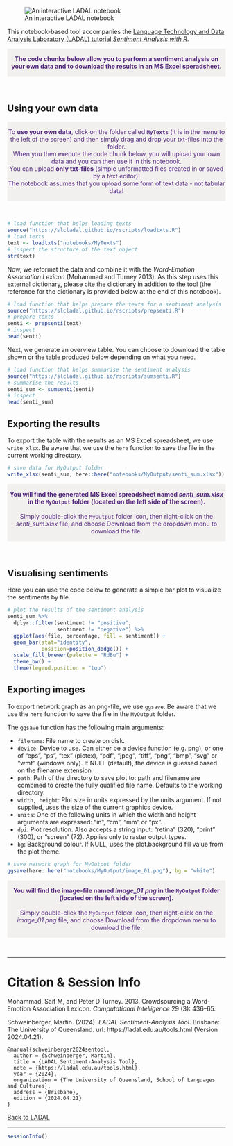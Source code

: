 
![An interactive LADAL notebook](https://slcladal.github.io/images/uq1.jpg)


This notebook-based tool accompanies the [Language Technology and Data Analysis Laboratory (LADAL) tutorial *Sentiment Analysis with R*](https://ladal.edu.au/sentiment.html). 

<div class="warning" style='padding:0.1em; background-color: rgba(215,209,204,.3); color:#51247a'>
<span>
<p style='margin-top:1em; text-align:center'>
<b>The code chunks below allow you to perform a sentiment analysis on your own data and to download the results in an MS Excel speradsheet. </b> 
<br>
</p>
</span>
</div>

<br>




## Using your own data

<div class="warning" style='padding:0.1em; background-color: rgba(215,209,204,.3); color:#51247a'>
<span>
<p style='margin-top:1em; text-align:center'>
To <b>use your own data</b>, click on the folder called <b>`MyTexts`</b> (it is in the menu to the left of the screen) and then simply drag and drop your txt-files into the folder. <br>When you then execute the code chunk below, you will upload your own data and you can then use it in this notebook.<br>You can upload <b>only txt-files</b> (simple unformatted files created in or saved by a text editor)! <br>The notebook assumes that you upload some form of text data - not tabular data! 
<br>
</p>
<p style='margin-left:1em;'>
</p></span>
</div>

<br>


```r
# load function that helps loading texts
source("https://slcladal.github.io/rscripts/loadtxts.R")
# load texts
text <- loadtxts("notebooks/MyTexts")
# inspect the structure of the text object
str(text)
```

Now, we reformat the data and combine it with the *Word-Emotion Association Lexicon* (Mohammad and Turney 2013). As this step uses this external dictionary, please cite the dictionary in addition to the tool (the reference for the dictionary is provided below at the end of this notebook).

```r
# load function that helps prepare the texts for a sentiment analysis
source("https://slcladal.github.io/rscripts/prepsenti.R")
# prepare texts
senti <- prepsenti(text)
# inspect
head(senti)
```


Next, we generate an overview table. You can choose to download the table shown or the table produced below depending on what you need.

```r
# load function that helps summarise the sentiment analysis
source("https://slcladal.github.io/rscripts/sumsenti.R")
# summarise the results
senti_sum <- sumsenti(senti)
# inspect
head(senti_sum)
```



## Exporting the results

To export the table with the results as an MS Excel spreadsheet, we use `write_xlsx`. Be aware that we use the `here` function to  save the file in the current working directory.

```r
# save data for MyOutput folder
write_xlsx(senti_sum, here::here("notebooks/MyOutput/senti_sum.xlsx"))
```

<div class="warning" style='padding:0.1em; background-color: rgba(215,209,204,.3); color:#51247a'>
<span>
<p style='margin-top:1em; text-align:center'>
<b>You will find the generated MS Excel spreadsheet named *senti_sum.xlsx* in the `MyOutput` folder (located on the left side of the screen).</b> <br><br>Simply double-click the `MyOutput` folder icon, then right-click on the *senti_sum.xlsx* file, and choose Download from the dropdown menu to download the file. <br>
</p>
<p style='margin-left:1em;'>
</p></span>
</div>

<br>

## Visualising sentiments

Here you can use the code below to generate a simple bar plot to visualize the sentiments by file. 

```r
# plot the results of the sentiment analysis
senti_sum %>%
  dplyr::filter(sentiment != "positive",
                sentiment != "negative") %>%
  ggplot(aes(file, percentage, fill = sentiment)) +    
  geom_bar(stat="identity",   
           position=position_dodge()) + 
  scale_fill_brewer(palette = "RdBu") +
  theme_bw() +
  theme(legend.position = "top")
```


## Exporting images

To export network graph as an png-file, we use `ggsave`. Be aware that we use the `here` function to save the file in the `MyOutput` folder.

The `ggsave` function has the following main arguments:

+ `filename`: File name to create on disk.    
+ `device`: Device to use. Can either be a device function (e.g. png), or one of "eps", "ps", "tex" (pictex), "pdf", "jpeg", "tiff", "png", "bmp", "svg" or "wmf" (windows only). If NULL (default), the device is guessed based on the filename extension  
+ `path`: Path of the directory to save plot to: path and filename are combined to create the fully qualified file name. Defaults to the working directory.  
+ `width, height`: Plot size in units expressed by the units argument. If not supplied, uses the size of the current graphics device.  
+ `units`: One of the following units in which the width and height arguments are expressed: "in", "cm", "mm" or "px".  
+ `dpi`: Plot resolution. Also accepts a string input: "retina" (320), "print" (300), or "screen" (72). Applies only to raster output types.  
+ `bg`: Background colour. If NULL, uses the plot.background fill value from the plot theme.  


```r
# save network graph for MyOutput folder
ggsave(here::here("notebooks/MyOutput/image_01.png"), bg = "white")
```

<div class="warning" style='padding:0.1em; background-color: rgba(215,209,204,.3); color:#51247a'>
<span>
<p style='margin-top:1em; text-align:center'>
<b>You will find the image-file named *image_01.png* in the `MyOutput` folder (located on the left side of the screen).</b> <br><br>Simply double-click the `MyOutput` folder icon, then right-click on the *image_01.png* file, and choose Download from the dropdown menu to download the file. <br>
</p>
<p style='margin-left:1em;'>
</p></span>
</div>

<br>


***

# Citation & Session Info 

Mohammad, Saif M, and Peter D Turney. 2013. Crowdsourcing a Word-Emotion Association Lexicon. *Computational Intelligence* 29 (3): 436–65. 

Schweinberger, Martin. (2024)` *LADAL Sentiment-Analysis Tool*. Brisbane: The University of Queensland. url: https://ladal.edu.au/tools.html (Version 2024.04.21).

```
@manual{schweinberger2024sentool,
  author = {Schweinberger, Martin},
  title = {LADAL Sentiment-Analysis Tool},
  note = {https://ladal.edu.au/tools.html},
  year = {2024},
  organization = {The University of Queensland, School of Languages and Cultures},
  address = {Brisbane},
  edition = {2024.04.21}
}
```

[Back to LADAL](https://ladal.edu.au/sentiment.html)

***

```r
sessionInfo()
```



